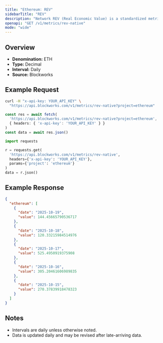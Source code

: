 ```yaml
---
title: "Ethereum: REV"
sidebarTitle: "REV"
description: "Network REV (Real Economic Value) is a standardized metric that tracks blockchain value accrual generated by user activity. REV consists of both in-protocol transaction fees and out-of-protocol tips that users pay for transaction execution, so it measures the monetary demand to transact onchain."
openapi: "GET /v1/metrics/rev-native"
mode: "wide"
---
```


## Overview

- **Denomination:** ETH
- **Type:** Decimal
- **Interval:** Daily
- **Source:** Blockworks

## Example Request

<CodeGroup>

```bash cURL
curl -H "x-api-key: YOUR_API_KEY" \
  "https://api.blockworks.com/v1/metrics/rev-native?project=ethereum"
```

```typescript TypeScript
const res = await fetch(
  'https://api.blockworks.com/v1/metrics/rev-native?project=ethereum',
  { headers: { 'x-api-key': 'YOUR_API_KEY' } }
)
const data = await res.json()
```

```python Python
import requests

r = requests.get(
  'https://api.blockworks.com/v1/metrics/rev-native',
  headers={'x-api-key': 'YOUR_API_KEY'},
  params={'project': 'ethereum'}
)
data = r.json()
```

</CodeGroup>

## Example Response

```json
{
  "ethereum": [
    {
      "date": "2025-10-19",
      "value": 144.45665790536717
    },
    {
      "date": "2025-10-18",
      "value": 120.33215984514976
    },
    {
      "date": "2025-10-17",
      "value": 525.4950919375908
    },
    {
      "date": "2025-10-16",
      "value": 305.20461606989835
    },
    {
      "date": "2025-10-15",
      "value": 270.37839918478323
    }
  ]
}
```

## Notes
- Intervals are daily unless otherwise noted.
- Data is updated daily and may be revised after late-arriving data.